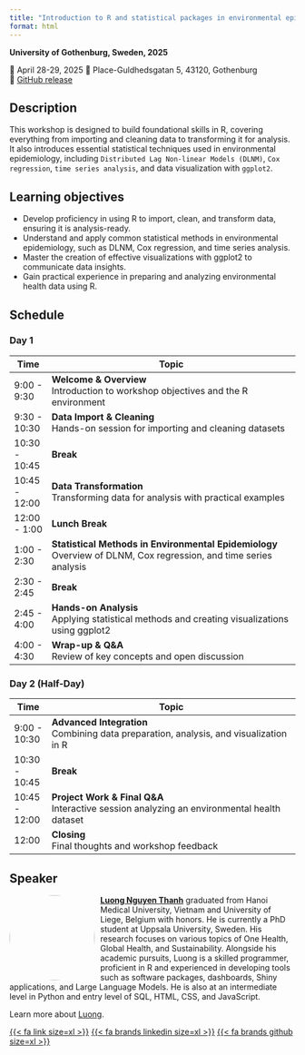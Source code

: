 ```yaml
---
title: "Introduction to R and statistical packages in environmental epidemiology"
format: html
---
```


**University of Gothenburg, Sweden, 2025**

📆 April 28-29, 2025
🏫 Place-Guldhedsgatan 5, 43120, Gothenburg\
🐙 [GitHub
release](https://github.com/ntluong95/gothenburg_ws)\

<!-- ::: callout-important -->
<!-- This workshop is currently being updated. Materials, links, and -->
<!-- exercises are subject to change. -->
<!-- ::: -->

## Description

This workshop is designed to build foundational skills in R, covering everything from importing and cleaning data to transforming it for analysis. It also introduces essential statistical techniques used in environmental epidemiology, including `Distributed Lag Non-linear Models (DLNM)`, `Cox regression`, `time series analysis`, and data visualization with `ggplot2`.

## Learning objectives

- Develop proficiency in using R to import, clean, and transform data, ensuring it is analysis-ready.
- Understand and apply common statistical methods in environmental epidemiology, such as DLNM, Cox regression, and time series analysis.
- Master the creation of effective visualizations with ggplot2 to communicate data insights.
- Gain practical experience in preparing and analyzing environmental health data using R.

## Schedule

### Day 1

| Time         | Topic                                                                                   |
|--------------|-----------------------------------------------------------------------------------------|
| 9:00 - 9:30  | **Welcome & Overview**<br>Introduction to workshop objectives and the R environment      |
| 9:30 - 10:30 | **Data Import & Cleaning**<br>Hands-on session for importing and cleaning datasets        |
| 10:30 - 10:45| **Break**                                                                               |
| 10:45 - 12:00| **Data Transformation**<br>Transforming data for analysis with practical examples         |
| 12:00 - 1:00 | **Lunch Break**                                                                         |
| 1:00 - 2:30  | **Statistical Methods in Environmental Epidemiology**<br>Overview of DLNM, Cox regression, and time series analysis |
| 2:30 - 2:45  | **Break**                                                                               |
| 2:45 - 4:00  | **Hands-on Analysis**<br>Applying statistical methods and creating visualizations using ggplot2 |
| 4:00 - 4:30  | **Wrap-up & Q&A**<br>Review of key concepts and open discussion                          |

### Day 2 (Half-Day)

| Time         | Topic                                                                                   |
|--------------|-----------------------------------------------------------------------------------------|
| 9:00 - 10:30 | **Advanced Integration**<br>Combining data preparation, analysis, and visualization in R  |
| 10:30 - 10:45| **Break**                                                                               |
| 10:45 - 12:00| **Project Work & Final Q&A**<br>Interactive session analyzing an environmental health dataset|
| 12:00        | **Closing**<br>Final thoughts and workshop feedback        

## Speaker

![](images/headshot.jpg){style="float:left;padding: 0 10px 0 0; border-radius:50%"
fig-alt="Headshot of Luong Nguyen Thanh" width="150"} [**Luong Nguyen Thanh**](https://ntluong95.github.io/profile/) graduated from Hanoi Medical University, Vietnam and University of Liege, Belgium with honors. He is currently a PhD student at Uppsala University, Sweden. His research focuses on various topics of One Health, Global Health, and Sustainability. Alongside his academic pursuits, Luong is a skilled programmer, proficient in R and experienced in developing tools such as software packages, dashboards, Shiny applications, and Large Language Models. He is also at an intermediate level in Python and entry level of SQL, HTML, CSS, and JavaScript.

Learn more about [Luong](https://ntluong95.github.io/profile/).

[{{< fa link size=xl >}}](https://ntluong95.github.io/profile/)
[{{< fa brands linkedin size=xl >}}](https://www.linkedin.com/in/ntluong95/)
[{{< fa brands github size=xl >}}](https://github.com/ntluong95/)
